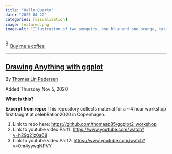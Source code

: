```yaml
---
title: "Hello Quarto"
date: "2025-04-22"
categories: [visualization]
image: featured.png
image-alt: "Illustration of two penguins, one blue and one orange, taking a selfie with a selfie stick. The moon in the background looks like the Quarto logo."
---
```



<link href="https://fonts.googleapis.com/css?family=Cookie" rel="stylesheet"><a class="bmc-button" target="_blank" href="https://www.buymeacoffee.com/JoscelinRocha">![Buy me a coffee](https://cdn.buymeacoffee.com/buttons/bmc-new-btn-logo.svg){alt="Buy me a coffee" width="15" height="21"}Buy me a coffee</a>

------------------------------------------------------------------------


## [Drawing Anything with ggplot](https://github.com/thomasp85/ggplot2_workshop)

By [Thomas Lin Pedersen](https://github.com/thomasp85/ggplot2_workshop)

Added Thursday Nov 5, 2020

**What is this?**

**Excerpt from repo:** This repository collects material for a \~4 hour workshop first taught at celebRation2020 in Copenhagen.

1.  Link to repo here: <https://github.com/thomasp85/ggplot2_workshop>
2.  Link to youtube video Part1: <https://www.youtube.com/watch?v=h29g21z0a68>
3.  Link to youtube video Part2: <https://www.youtube.com/watch?v=0m4yywqNPVY>